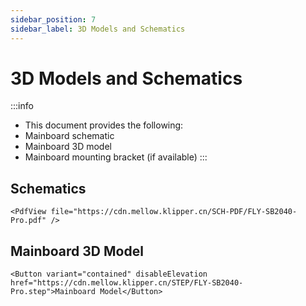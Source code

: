 ```yaml
---
sidebar_position: 7
sidebar_label: 3D Models and Schematics
---
```




# 3D Models and Schematics

:::info
* This document provides the following:
* Mainboard schematic
* Mainboard 3D model
* Mainboard mounting bracket (if available)
:::

## Schematics

    <PdfView file="https://cdn.mellow.klipper.cn/SCH-PDF/FLY-SB2040-Pro.pdf" />


## Mainboard 3D Model

    <Button variant="contained" disableElevation href="https://cdn.mellow.klipper.cn/STEP/FLY-SB2040-Pro.step">Mainboard Model</Button>